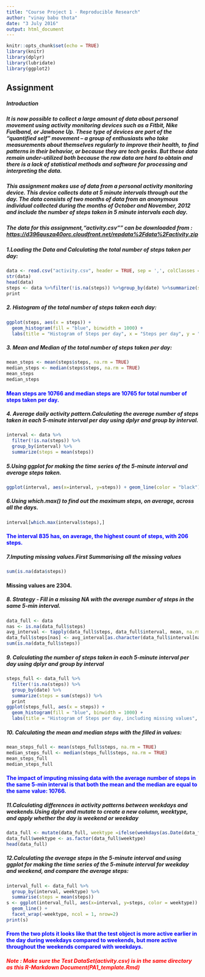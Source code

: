 ```yaml
---
title: "Course Project 1 - Reproducible Research"
author: "vinay babu thota"
date: "3 July 2016"
output: html_document
---
```

<!-- rmarkdown v1 -->

```r

knitr::opts_chunk$set(echo = TRUE)
library(knitr)
library(dplyr)
library(lubridate)
library(ggplot2)


```

## Assignment
##### Introduction
##### It is now possible to collect a large amount of data about personal movement using activity monitoring devices such as a Fitbit, Nike Fuelband, or Jawbone Up. These type of devices are part of the “quantified self” movement – a group of enthusiasts who take measurements about themselves regularly to improve their health, to find patterns in their behavior, or because they are tech geeks. But these data remain under-utilized both because the raw data are hard to obtain and there is a lack of statistical methods and software for processing and interpreting the data.
##### This assignment makes use of data from a personal activity monitoring device. This device collects data at 5 minute intervals through out the day. The data consists of two months of data from an anonymous individual collected during the months of October and November, 2012 and include the number of steps taken in 5 minute intervals each day.
##### The data for this assignment,"activity.csv"" can be downloaded from : <https://d396qusza40orc.cloudfront.net/repdata%2Fdata%2Factivity.zip>


##### 1.Loading the Data and Calculating the total number of steps taken per day:

```r
data <- read.csv("activity.csv", header = TRUE, sep = ',', colClasses = c("numeric", "character",                                                       "integer"))
str(data)
head(data)
steps <- data %>%filter(!is.na(steps)) %>%group_by(date) %>%summarize(steps =sum(steps)) %>%
print
```

##### 2. Histogram of the total number of steps taken each day:

```r
ggplot(steps, aes(x = steps)) +
  geom_histogram(fill = "blue", binwidth = 1000) +
  labs(title = "Histogram of Steps per day", x = "Steps per day", y = "Frequency")
```

##### 3. Mean and Median of the total number of steps taken per day:
```r
mean_steps <- mean(steps$steps, na.rm = TRUE)
median_steps <- median(steps$steps, na.rm = TRUE)
mean_steps
median_steps
```
#### <span style="color:blue">Mean steps are 10766 and median steps are 10765 for total number of steps taken per day.</span>

##### 4. Average daily activity pattern.Calculating the average number of steps taken in each 5-minute interval per day using dplyr and group by interval.

```r
interval <- data %>%
  filter(!is.na(steps)) %>%
  group_by(interval) %>%
  summarize(steps = mean(steps))
```

##### 5.Using ggplot for making the time series of the 5-minute interval and average steps taken.
```r
ggplot(interval, aes(x=interval, y=steps)) + geom_line(color = "black")
```

##### 6.Using which.max() to find out the maximum steps, on average, across all the days.
```r
interval[which.max(interval$steps),]
```
#### <span style="color:blue">The interval 835 has, on average, the highest count of steps, with 206 steps.</span>

##### 7.Imputing missing values.First Summarising all the missing values

```r
sum(is.na(data$steps))
```

#### Missing values are 2304.

##### 8. Strategy - Fill in a missing NA with the average number of steps in the same 5-min interval.
```r
data_full <- data
nas <- is.na(data_full$steps)
avg_interval <- tapply(data_full$steps, data_full$interval, mean, na.rm=TRUE, simplify=TRUE)
data_full$steps[nas] <- avg_interval[as.character(data_full$interval[nas])]
sum(is.na(data_full$steps))
```

##### 9. Calculating the number of steps taken in each 5-minute interval per day using dplyr and group by interval

```r
steps_full <- data_full %>%
  filter(!is.na(steps)) %>%
  group_by(date) %>%
  summarize(steps = sum(steps)) %>%
  print
ggplot(steps_full, aes(x = steps)) +
  geom_histogram(fill = "blue", binwidth = 1000) +
  labs(title = "Histogram of Steps per day, including missing values", x = "Steps per day", y = "Frequency")
```

##### 10. Calculating the mean and median steps with the filled in values:

```r
mean_steps_full <- mean(steps_full$steps, na.rm = TRUE)
median_steps_full <- median(steps_full$steps, na.rm = TRUE)
mean_steps_full
median_steps_full
```
#### <span style="color:blue"> The impact of imputing missing data with the average number of steps in the same 5-min interval is that both the mean and the median are equal to the same value: 10766.</span>

##### 11.Calculating differences in activity patterns between weekdays and weekends.Using dplyr and mutate to create a new column, weektype, and apply whether the day is weekend or weekday

```r
data_full <- mutate(data_full, weektype =ifelse(weekdays(as.Date(data_full$date))=="Saturday" | weekdays(as.Date(data_full$date))=="Sunday","weekend", "weekday"))
data_full$weektype <- as.factor(data_full$weektype)
head(data_full)
```

##### 12.Calculating the average steps in the 5-minute interval and using ggplot for making the time series of the 5-minute interval for weekday and weekend, and compare the average steps:

```r
interval_full <- data_full %>%
  group_by(interval, weektype) %>%
  summarise(steps = mean(steps))
s <- ggplot(interval_full, aes(x=interval, y=steps, color = weektype)) +
  geom_line() +
  facet_wrap(~weektype, ncol = 1, nrow=2)
print(s)
```

#### <span style="color:blue"> From the two plots it looks like that the test object is more active earlier in the day during weekdays compared to weekends, but more active throughout the weekends compared with weekdays.</span>

##### <span style="color:red">Note : Make sure the Test DataSet(activity.csv) is in the same directory as this R-Markdown Document(PA1_template.Rmd) </span>

